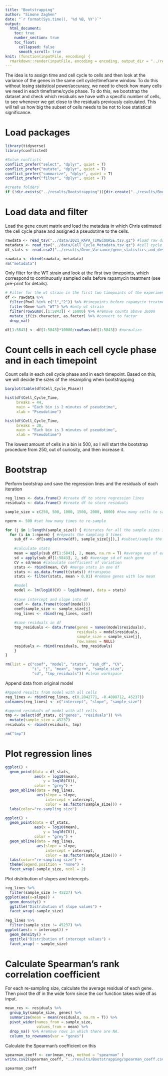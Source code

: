 ```yaml
---
title: "Bootstrapping"
author: "Simone Zaghen"
date: "`r format(Sys.time(), '%d %B, %Y')`"
output: 
  html_document: 
    toc: true
    number_section: true
    toc_float: 
      collapsed: false
      smooth_scroll: true
knit: (function(inputFile, encoding) {
  rmarkdown::render(inputFile, encoding = encoding, output_dir = "../results/Bootstrapping/") })
---
```


The idea is to assign time and cell cycle to cells and then look at the variance of the genes in the same cell cycle/timeframe window. To do this without losing statistical power/accuracy, we need to check how many cells we need in each timeframe/cycle phase. To do this, we bootstrap the dataset and check which residuals we have with a specific number of cells, to see whenever we get close to the residuals previously calculated. This will tell us how big the subset of cells needs to be not to lose statistical significance. 

# Load packages

```r
library(tidyverse)
library(conflicted)

#Solve conflicts
conflict_prefer("select", "dplyr", quiet = T)
conflict_prefer("mutate", "dplyr", quiet = T)
conflict_prefer("summarize", "dplyr", quiet = T)
conflict_prefer("filter", "dplyr", quiet = T)

#create folders
if (!dir.exists("../results/Bootstrapping")){dir.create("../results/Bootstrapping/")}

```


# Load data and filter

Load the gene count matrix and load the metadata in which Chris estimated the cell cycle phase and assigned a pseudotime to the cells. 

```r
rawdata <- read_tsv("../data/2021_RAPA_TIMECOURSE.tsv.gz") #load raw data
metadata <- read_tsv("../data/Cell_Cycle_Metadata.tsv.gz") #cell cycle data
df_stats <- read.csv2("../results/Gene_Variance/gene_statistics_and_description.csv", row.names = 1)

rawdata <- cbind(rawdata, metadata)
rm("metadata")

```

Only filter for the WT strain and look at the first two timepoints, which correspond to continuously sampled cells before rapamycin treatment (see pre-print for details).

```r
# Filter for the wt strain in the first two timepoints of the experiment
df <- rawdata %>%
  filter(Pool %in% c("1","2")) %>% #timepoints before rapamycin treatment
  filter(Gene %in% "WT") %>% #only wt strain
  filter(rowSums(.[1:5843]) < 16000) %>% #remove counts above 16000
  mutate_if(is.character, as.factor) %>% #convert to factor
  drop_na()

df[1:5843] <- df[1:5843]*10000/rowSums(df[1:5843]) #normalize

```

# Count cells in each cell cycle phase and in each timepoint

Count cells in each cell cycle phase and in each timepoint. Based on this, we will decide the sizes of the resampling when bootstrapping

```r
barplot(table(df$Cell_Cycle_Phase))

hist(df$Cell_Cycle_Time, 
     breaks = 44,
     main = "Each bin is 2 minutes of pseudotime",
     xlab = "Pseudotime")

hist(df$Cell_Cycle_Time, 
     breaks = 30,
     main = "Each bin is 3 minutes of pseudotime",
     xlab = "Pseudotime")

```

The lowest amount of cells in a bin is 500, so I will start the bootstrap procedure from 250, out of curiosity, and then increase it.

# Bootstrap

Perform bootstrap and save the regression lines and the residuals of each iteration

```r
reg_lines <- data.frame() #create df to store regression lines
residuals <- data.frame() #create df to store residuals

sample_size = c(250, 500, 1000, 1500, 2000, 6000) #how many cells to sample

nperm <- 500 #set how many times to re-sample

for (j in 1:length(sample_size)) { #iterates for all the sample sizes i want
  for (i in 1:nperm) { #repeats the sampling X times
    sub_df <- df[sample(nrow(df), sample_size[j]),] #subset/sample the df
    
    #calculate stats
    mean = apply(sub_df[1:5843], 2, mean, na.rm = T) #average exp of each gene
    sd = apply(sub_df[1:5843], 2, sd) #average sd of each gene
    CV = sd/mean #calculate coefficient of variation
    stats <- rbind(mean, CV) #merge stats in one df
    stats <- as.data.frame(t(stats)) #transpose
    stats <- filter(stats, mean > 0.01) #remove genes with low mean

    #model
    model <- lm(log10(CV) ~ log10(mean), data = stats)
    
    #save intercept and slope into df
    coef <- data.frame(t(coef(model)))
    coef$sample_size <- sample_size[j]
    reg_lines <- rbind(reg_lines, coef)
    
    #save residuals in df
    tmp_residuals <- data.frame(genes = names(model$residuals), 
                                residuals = model$residuals,
                                sample_size = sample_size[j],
                                row.names = NULL)
    residuals <- rbind(residuals, tmp_residuals)
    }
}

rm(list = c("coef", "model", "stats", "sub_df", "CV",
            "i", "j", "mean", "nperm", "sample_size",
            "sd", "tmp_residuals")) #clean workspace

```

Append data from original model 

```r
#Append results from model with all cells
reg_lines <- rbind(reg_lines, c(0.2842771, -0.4808712, 45237))
colnames(reg_lines) <- c("intercept", "slope", "sample_size")

#append residuals of model with all cells
tmp <- select(df_stats, c("genes", "residuals")) %>%
  mutate(sample_size = 45237)
residuals <- rbind(residuals, tmp)

rm("tmp")

```

# Plot regression lines

```r
ggplot() +
  geom_point(data = df_stats,
             aes(x = log10(mean),
                 y = log10(CV)),
             color = "grey") +
  geom_abline(data = reg_lines,
              aes(slope = slope,
                  intercept = intercept,
                  color = as.factor(sample_size))) +
  labs(color="re-sampling size")

ggplot() +
  geom_point(data = df_stats,
             aes(x = log10(mean),
                 y = log10(CV)),
             color = "grey") +
  geom_abline(data = reg_lines,
              aes(slope = slope,
                  intercept = intercept,
                  color = as.factor(sample_size))) +
  labs(color="re-sampling size") +
  theme(legend.position = "none") +
  facet_wrap(~sample_size, ncol = 2)

```

Plot distribution of slopes and intercepts

```r
reg_lines %>%
  filter(sample_size != 45237) %>%
ggplot(aes(x=slope)) + 
  geom_density() +
  ggtitle("Distribution of slope values") +
  facet_wrap(~sample_size)
  
reg_lines %>%
  filter(sample_size != 45237) %>%
ggplot(aes(x = intercept)) + 
  geom_density() +
  ggtitle("Distribution of intercept values") +
  facet_wrap( ~ sample_size)


```

# Calculate Spearman's rank correlation coefficient

For each re-sampling size, calculate the average residual of each gene. Then pivot the df in the wide form since the cor function takes wide df as input.

```r
mean_res <- residuals %>%
  group_by(sample_size, genes) %>%
  summarize(mean = mean(residuals, na.rm = T)) %>%
  pivot_wider(names_from = sample_size, 
              values_from = mean) %>%
  drop_na() %>% #remove rows in which there are NA. 
  column_to_rownames(var = "genes") 

```

Calculate the Spearman's coefficient on this

```r
spearman_coeff <- cor(mean_res, method = "spearman" )
write.csv2(spearman_coeff, "../results/Bootstrapping/spearman_coeff.csv")

spearman_coeff

```

